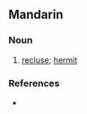 ==Mandarin==
{{zh-forms|[[隐士]]|[[隱]][[士]]}}

===Noun===
{{cmn-noun|t|pin=yǐnshì|pint=yin3shi4|tra=隱士|sim=隐士|rs=阜14}}

# [[recluse]]; [[hermit]]

===References===
*{{cite book | last = Wu | first = Jingrong (ed.) | authorlink =  | coauthors =  | year = 1985 | title = The Pinyin CHINESE-ENGLISH DICTIONARY | language = Mandarin/English | publisher = The Commercial Press | location = Beijing, Hong Kong | id = ISBN 0471867969}}